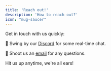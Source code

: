 ```yaml
---
title: 'Reach out!'
description: 'How to reach out?'
icon: "mug-saucer"
---
```


Get in touch with us quickly:

💬  Swing by our [Discord](https://discord.com/invite/BqBmk7JCn8) for some real-time chat.

📧 Shoot us an [email](mailto:mert@mertbozkir.com) for any questions.

<Note>Hit us up anytime, we're all ears!</Note>